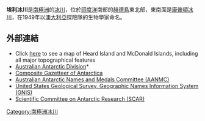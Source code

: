 {{Coord|53|2|S|73|35|E|display=title}}

'''埃利冰川'''是[[南極洲|南極洲]]的[[冰川|冰川]]，位於[[印度洋|印度洋]]南部的[[赫德島|赫德島]]東北部，東南面是[[康普頓冰川|康普頓冰川]]，在1949年以[[澳大利亞|澳大利亞]]探險隊的生物學家命名。

==外部連結==
*Click [http://www.heardisland.aq/__data/assets/pdf_file/0018/639/HIMI_general.pdf here]{{Wayback|url=http://www.heardisland.aq/__data/assets/pdf_file/0018/639/HIMI_general.pdf |date=20140211194507 }} to see a map of Heard Island and McDonald Islands, including all major topographical features
*[http://www.aad.gov.au/ Australian Antarctic Division]* {{Wayback|url=http://www.aad.gov.au/ |date=20071030143303 }}
*[http://data.aad.gov.au/aadc/gaz/scar/ Composite Gazetteer of Antarctica]{{WebCite|url=https://www.webcitation.org/5ug2CfC7m?url=http://data.aad.gov.au/aadc/gaz/scar/ |date=20101202140255 |dateformat=iso }}
*[https://web.archive.org/web/20090709070649/http://www.aad.gov.au/default.asp?casid=12388 Australian Antarctic Names and Medals Committee (AANMC)]
*[http://geonames.usgs.gov/pls/gnispublic/ United States Geological Survey, Geographic Names Information System (GNIS)]{{Wayback|url=http://geonames.usgs.gov/pls/gnispublic/ |date=20080725002225 }}
*[https://web.archive.org/web/20100818063123/http://www.scar.org/information/ Scientific Committee on Antarctic Research (SCAR)]

{{Antarctica-geo-stub}}
[[Category:南極洲冰川|Category:南極洲冰川]]